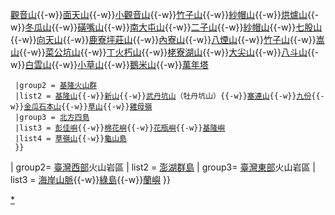 {{Navbox 
| name   = 臺灣火山
| title  = [[台灣火山列表|臺灣的火山]]
| style  = width:100%;text-align:left;
| state  = collapsed
| group-style = width:17%;
| listclass = hlist
| group1= [[北臺灣|臺灣北部]]火山岩區
| list1 =  {{Navbox subgroup
  |group1 = [[大屯火山群]]
  |list1 = [[七星山 (臺北市)|七星山]]{{-w}}[[大屯山]]{{-w}}[[觀音山 (新北市)|觀音山]]{{-w}}[[面天山]]{{-w}}[[小觀音山]]{{-w}}[[竹子山]]{{-w}}[[紗帽山]]{{-w}}[[烘爐山]]{{-w}}[[冬瓜山]]{{-w}}[[磺嘴山]]{{-w}}[[南大屯山]]{{-w}}[[二子山]]{{-w}}[[紗帽山]]{{-w}}[[七股山]]{{-w}}[[向天山]]{{-w}}[[鹿寮坪莊山]]{{-w}}[[內寮山]]{{-w}}[[八煙山]]{{-w}}[[竹子山]]{{-w}}[[嵩山]]{{-w}}[[菜公坑山]]{{-w}}[[丁火朽山]]{{-w}}[[栳寮湖山]]{{-w}}[[大尖山]]{{-w}}[[八斗山]]{{-w}}[[白雲山 (新北)|白雲山]]{{-w}}[[小草山]]{{-w}}[[鵝米山]]{{-w}}[[萬年塔]]
  |group2 = [[基隆火山群]]
  |list2 = [[基隆山]]{{-w}}[[新山]]{{-w}}[[武丹坑山]]（牡丹坑山）{{-w}}[[塞連山]]{{-w}}[[九份]]{{-w}}[[金瓜石本山]]{{-w}}[[草山 (新北市山名)|草山]]{{-w}}[[雞母嶺]]
  |group3 = [[北方三島|北方四島]]
  |list3 = [[彭佳嶼]]{{-w}}[[棉花嶼]]{{-w}}[[花瓶嶼]]{{-w}}[[基隆嶼]]
  |list4 = [[草嶺山]]{{-w}}[[龜山島]]
  }}
| group2= [[臺灣西部]]火山岩區
| list2 = [[澎湖群島]]
| group3= [[東臺灣|臺灣東部]]火山岩區
| list3 = [[海岸山脈]]{{-w}}[[綠島鄉|綠島]]{{-w}}[[蘭嶼]]
}}
<noinclude>
[[Category:台灣火山|*]]
</noinclude>